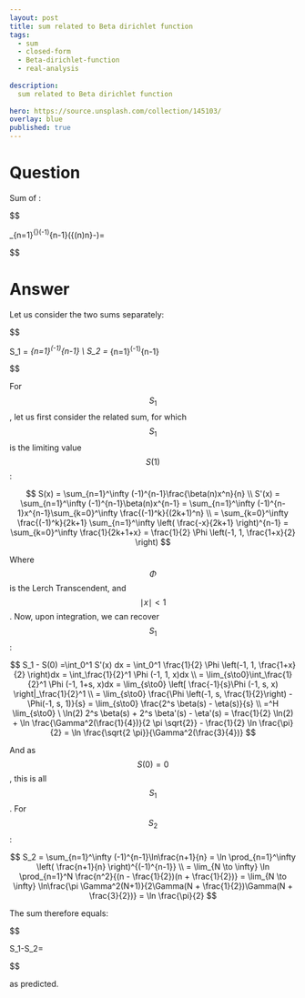 ---
layout: post
title: sum related to Beta dirichlet function
tags:
  - sum  
  - closed-form
  - Beta-dirichlet-function
  - real-analysis
  
description:  
  sum related to Beta dirichlet function
  
hero: https://source.unsplash.com/collection/145103/
overlay: blue
published: true
---


# Question

Sum of :

$$

\sum_{n=1}^{\infty}(-1)^{n-1}\left({\beta(n)\over n}-\ln{n+1\over n}\right)=\ln\sqrt{2\over \pi}\cdot{2\over \Gamma^2\left({3\over 4}\right)}

$$

 
<!--break-->


# Answer

Let us consider the two sums separately:

$$

S_1 = \sum_{n=1}^\infty (-1)^{n-1}\frac{\beta(n)}{n} \\
S_2 = \sum_{n=1}^\infty (-1)^{n-1}\ln\frac{n+1}{n}

$$


For $$S_1$$, let us first consider the related sum, for which $$S_1$$ is the limiting value $$S(1)$$:

$$
S(x) = \sum_{n=1}^\infty (-1)^{n-1}\frac{\beta(n)x^n}{n} \\
S'(x) = \sum_{n=1}^\infty (-1)^{n-1}\beta(n)x^{n-1} = \sum_{n=1}^\infty (-1)^{n-1}x^{n-1}\sum_{k=0}^\infty \frac{(-1)^k}{(2k+1)^n} \\
= \sum_{k=0}^\infty \frac{(-1)^k}{2k+1} \sum_{n=1}^\infty \left( \frac{-x}{2k+1} \right)^{n-1} = \sum_{k=0}^\infty \frac{1}{2k+1+x} = \frac{1}{2} \Phi \left(-1, 1, \frac{1+x}{2} \right)
$$

Where $$ \Phi $$ is the Lerch Transcendent, 
and $$ \mid x \mid <1 $$. Now, upon integration, we can recover $$S_1$$:

$$
S_1 - S(0) =\int_0^1 S'(x) dx = \int_0^1 \frac{1}{2} \Phi \left(-1, 1, \frac{1+x}{2} \right)dx = \int_\frac{1}{2}^1 \Phi (-1, 1, x)dx \\
= \lim_{s\to0}\int_\frac{1}{2}^1 \Phi (-1, 1+s, x)dx = \lim_{s\to0} \left[ \frac{-1}{s}\Phi (-1, s, x) \right|_\frac{1}{2}^1 \\
= \lim_{s\to0} \frac{\Phi \left(-1, s, \frac{1}{2}\right) - \Phi(-1, s, 1)}{s} = \lim_{s\to0} \frac{2^s \beta(s) - \eta(s)}{s} \\
=^H \lim_{s\to0} \ \ln(2) 2^s \beta(s) + 2^s \beta'(s) - \eta'(s) = \frac{1}{2} \ln(2) + \ln \frac{\Gamma^2(\frac{1}{4})}{2 \pi \sqrt{2}} - \frac{1}{2} \ln \frac{\pi}{2} = \ln \frac{\sqrt{2 \pi}}{\Gamma^2(\frac{3}{4})}
$$

And as $$S(0) = 0$$, this is all $$S_1$$. For $$S_2$$:

$$
S_2 = \sum_{n=1}^\infty (-1)^{n-1}\ln\frac{n+1}{n} = \ln \prod_{n=1}^\infty \left( \frac{n+1}{n} \right)^{(-1)^{n-1}} \\
= \lim_{N \to \infty} \ln \prod_{n=1}^N \frac{n^2}{(n - \frac{1}{2})(n + \frac{1}{2})} = \lim_{N \to \infty} \ln\frac{\pi \Gamma^2(N+1)}{2\Gamma(N + \frac{1}{2})\Gamma(N + \frac{3}{2})} = \ln \frac{\pi}{2}
$$

The sum therefore equals:

$$

S_1-S_2=\ln \frac{2\sqrt2}{\sqrt{\pi} \ \Gamma^2(\frac{3}{4})}

$$

as predicted.